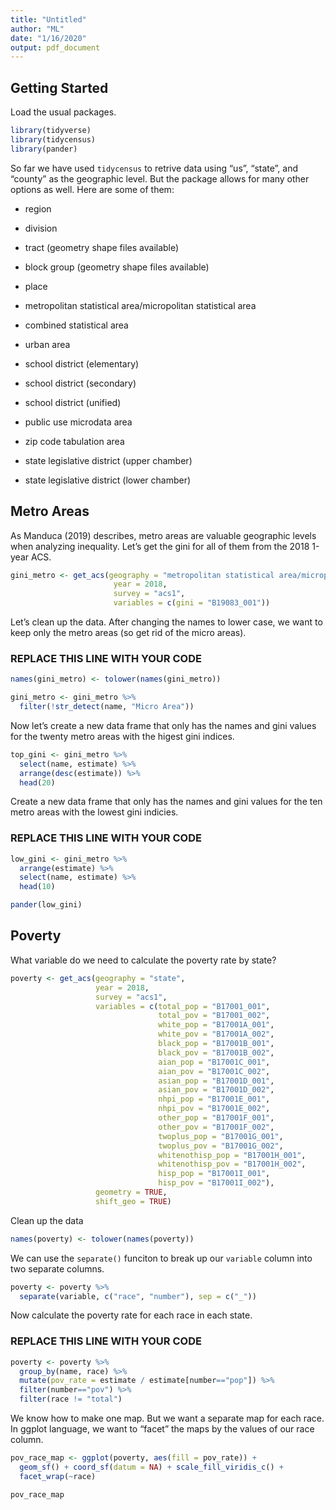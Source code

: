 ```yaml
---
title: "Untitled"
author: "ML"
date: "1/16/2020"
output: pdf_document
---
```


## Getting Started

Load the usual packages.

```r
library(tidyverse)
library(tidycensus)
library(pander)
```

So far we have used `tidycensus` to retrive data using "us", "state", and "county" as the geographic level. But the package allows for many other options as well. Here are some of them:

- region

- division

- tract (geometry shape files available)

- block group (geometry shape files available)

- place

- metropolitan statistical area/micropolitan statistical area

- combined statistical area

- urban area

- school district (elementary)

- school district (secondary)

- school district (unified)

- public use microdata area

- zip code tabulation area

- state legislative district (upper chamber)

- state legislative district (lower chamber)


## Metro Areas

As Manduca (2019) describes, metro areas are valuable geographic levels when analyzing inequality. Let's get the gini for all of them from the 2018 1-year ACS.

```r
gini_metro <- get_acs(geography = "metropolitan statistical area/micropolitan statistical area",
                       year = 2018,
                       survey = "acs1",
                       variables = c(gini = "B19083_001"))
```

Let's clean up the data. After changing the names to lower case, we want to keep only the metro areas (so get rid of the micro areas).

### REPLACE THIS LINE WITH YOUR CODE

```r
names(gini_metro) <- tolower(names(gini_metro))

gini_metro <- gini_metro %>%
  filter(!str_detect(name, "Micro Area"))
```


Now let's create a new data frame that only has the names and gini values for the twenty metro areas with the higest gini indices.

```r
top_gini <- gini_metro %>%
  select(name, estimate) %>%
  arrange(desc(estimate)) %>%
  head(20)
```

Create a new data frame that only has the names and gini values for the ten metro areas with the lowest gini indicies.

### REPLACE THIS LINE WITH YOUR CODE

```r
low_gini <- gini_metro %>%
  arrange(estimate) %>%
  select(name, estimate) %>%
  head(10)
```

```r
pander(low_gini)
```



## Poverty

What variable do we need to calculate the poverty rate by state?

```r
poverty <- get_acs(geography = "state",
                   year = 2018,
                   survey = "acs1",
                   variables = c(total_pop = "B17001_001",
                                 total_pov = "B17001_002",
                                 white_pop = "B17001A_001",
                                 white_pov = "B17001A_002",
                                 black_pop = "B17001B_001",
                                 black_pov = "B17001B_002",
                                 aian_pop = "B17001C_001",
                                 aian_pov = "B17001C_002",
                                 asian_pop = "B17001D_001",
                                 asian_pov = "B17001D_002",
                                 nhpi_pop = "B17001E_001",
                                 nhpi_pov = "B17001E_002",
                                 other_pop = "B17001F_001",
                                 other_pov = "B17001F_002",
                                 twoplus_pop = "B17001G_001",
                                 twoplus_pov = "B17001G_002",
                                 whitenothisp_pop = "B17001H_001",
                                 whitenothisp_pov = "B17001H_002",
                                 hisp_pop = "B17001I_001",
                                 hisp_pov = "B17001I_002"),
                   geometry = TRUE,
                   shift_geo = TRUE)
```

Clean up the data

```r
names(poverty) <- tolower(names(poverty))
```

We can use the `separate()` funciton to break up our `variable` column into two separate columns. 

```r
poverty <- poverty %>%
  separate(variable, c("race", "number"), sep = c("_"))
```

Now calculate the poverty rate for each race in each state.

### REPLACE THIS LINE WITH YOUR CODE

```r
poverty <- poverty %>%
  group_by(name, race) %>%
  mutate(pov_rate = estimate / estimate[number=="pop"]) %>%
  filter(number=="pov") %>%
  filter(race != "total")
```

We know how to make one map. But we want a separate map for each race. In ggplot language, we want to "facet" the maps by the values of our race column.

```r
pov_race_map <- ggplot(poverty, aes(fill = pov_rate)) + 
  geom_sf() + coord_sf(datum = NA) + scale_fill_viridis_c() +
  facet_wrap(~race)

pov_race_map
```
